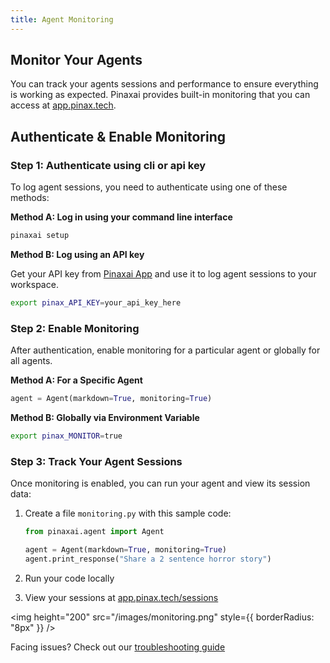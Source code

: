 ```yaml
---
title: Agent Monitoring
---
```


## Monitor Your Agents

You can track your agents sessions and performance to ensure everything is working as expected. Pinaxai provides built-in monitoring that you can access at [app.pinax.tech](https://app.pinax.tech).

## Authenticate & Enable Monitoring

### Step 1: Authenticate using cli or api key

To log agent sessions, you need to authenticate using one of these methods:

**Method A: Log in using your command line interface**
```bash
pinaxai setup
```

**Method B: Log using an API key**

Get your API key from [Pinaxai App](https://app.pinax.tech/settings) and use it to log agent sessions to your workspace.

```bash
export pinax_API_KEY=your_api_key_here
```

### Step 2: Enable Monitoring

After authentication, enable monitoring for a particular agent or globally for all agents.

**Method A: For a Specific Agent**
```python
agent = Agent(markdown=True, monitoring=True)
```

**Method B: Globally via Environment Variable**
```bash
export pinax_MONITOR=true
```

### Step 3: Track Your Agent Sessions

Once monitoring is enabled, you can run your agent and view its session data:

1. Create a file `monitoring.py` with this sample code:
   ```python
   from pinaxai.agent import Agent

   agent = Agent(markdown=True, monitoring=True)
   agent.print_response("Share a 2 sentence horror story")
   ```

2. Run your code locally
3. View your sessions at [app.pinax.tech/sessions](https://app.pinax.tech/sessions)

<img height="200" src="/images/monitoring.png" style={{ borderRadius: "8px" }} />

<Info>Facing issues? Check out our [troubleshooting guide](/faq/cli-auth)</Info>

